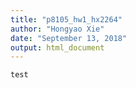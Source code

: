 ```yaml
---
title: "p8105_hw1_hx2264"
author: "Hongyao Xie"
date: "September 13, 2018"
output: html_document
---
```

```r
test
```

